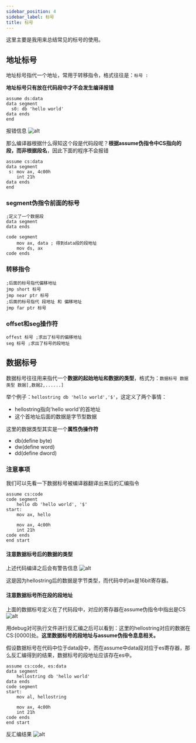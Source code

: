 ```yaml
---
sidebar_position: 4
sidebar_label: 标号
title: 标号
---
```


这里主要是我用来总结常见的标号的使用。

## 地址标号
地址标号指代一个地址，常用于转移指令，格式往往是：`标号 :`

**地址标号只有放在代码段中才不会发生编译报错**
```asmatmel
assume ds:data
data segment
  s0: db 'hello world'
data ends
end
```

报错信息
![alt](../_images/address_label_error_shell.png)

那么编译器根据什么得知这个段是代码段呢？**根据assume伪指令中CS指向的段，而非根据段名**，因此下面的程序不会报错

```asmatmel
assume cs:data
data segment
 s: mov ax, 4c00h
    int 21h
data ends
end
```

### segment伪指令前面的标号
```asmatmel
;定义了一个数据段
data segment
data ends

code segment
    mov ax, data ; 得到data段的段地址
    mov ds, ax
code ends
```

### 转移指令
```asmatmel
;后面的标号指代偏移地址
jmp short 标号
jmp near ptr 标号
;后面的标号指代 段地址 和 偏移地址
jmp far ptr 标号
```
### offset和seg操作符
```asmatmel
offest 标号 ;求出了标号的偏移地址
seg 标号 ;求出了标号的段地址
```


## 数据标号
数据标号往往用来指代一个**数据的起始地址和数据的类型**，格式为：`数据标号 数据类型 数据[,数据2,......]`

举个例子：`hellostring db 'hello world','$'`，这定义了两个事情：
- hellostring指向'hello world'的首地址
- 这个首地址后面的数据是字节型数据

这里的数据类型其实是一个**属性伪操作符**
- db(define byte)
- dw(define word)
- dd(define dword)

### 注意事项
我们可以先看一下数据标号被编译器翻译出来后的汇编指令
```asmatmel
assume cs:code
code segment
    hello db 'hello world', '$'
start:
    mov ax, hello

    mov ax, 4c00h
    int 21h
code ends
end start
```
#### 注意数据标号后的数据的类型
上述代码编译之后会有警告信息
![alt](../_images/data_label_warning.png)

这是因为hellostring后的数据是字节类型，而代码中的ax是16bit寄存器。

#### 注意数据标号所在段的段地址
上面的数据标号定义在了代码段中，对应的寄存器在assume伪指令中指出是CS
![alt](../_images/data_label_segaddress.png)

用debug对可执行文件进行反汇编之后可以看到：这里的hellostring对应的数据在CS:[0000]处。**这里数据标号的段地址与assume伪指令息息相关。**

假设数据标号在代码中位于data段中，而在assume中data段对应于es寄存器，那么反汇编得到的结果，数据标号的段地址应该存在es中。
```asmatmel
assume cs:code, es:data
data segment
    hellostring db 'hello world'
data ends
code segment
start:
    mov al, hellostring

    mov ax, 4c00h
    int 21h
code ends
end start
```
反汇编结果
![alt](../_images/data_label_test.png)